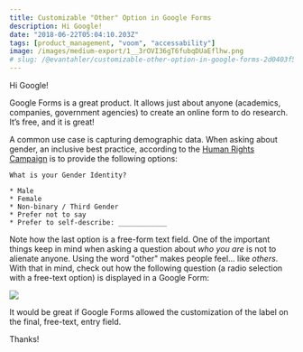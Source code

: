 ```yaml
---
title: Customizable "Other" Option in Google Forms
description: Hi Google!
date: "2018-06-22T05:04:10.203Z"
tags: [product_management, "voom", "accessability"]
image: /images/medium-export/1__3rOVI36gT6fubqDUaEflhw.png
# slug: /@evantahler/customizable-other-option-in-google-forms-2d0403f582b
---
```


Hi Google!

Google Forms is a great product. It allows just about anyone (academics, companies, government agencies) to create an online form to do research. It’s free, and it is great!

A common use case is capturing demographic data. When asking about gender, an inclusive best practice, according to the [Human Rights Campaign](https://www.hrc.org/resources/collecting-transgender-inclusive-gender-data-in-workplace-and-other-surveys) is to provide the following options:

```raw
What is your Gender Identity?

* Male
* Female
* Non-binary / Third Gender
* Prefer not to say
* Prefer to self-describe: ____________
```

Note how the last option is a free-form text field. One of the important things keep in mind when asking a question about _who you are_ is not to alienate anyone. Using the word "other" makes people feel… like _others_. With that in mind, check out how the following question (a radio selection with a free-text option) is displayed in a Google Form:

![](/images/medium-export/1__3rOVI36gT6fubqDUaEflhw.png)

It would be great if Google Forms allowed the customization of the label on the final, free-text, entry field.

Thanks!
